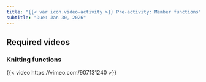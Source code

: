 ```yaml
---
title: "{{< var icon.video-activity >}} Pre-activity: Member functions"
subtitle: "Due: Jan 30, 2026"
---
```


## Required videos

### Knitting functions

{{< video https://vimeo.com/907131240 >}}
